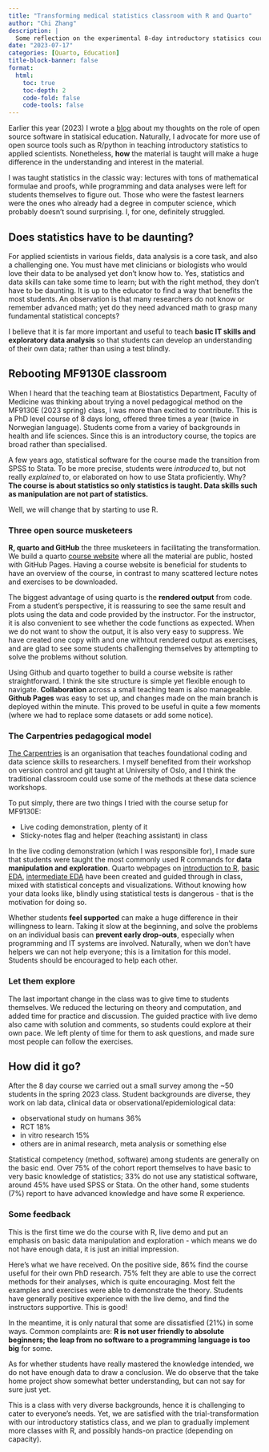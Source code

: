 ```yaml
---
title: "Transforming medical statistics classroom with R and Quarto"
author: "Chi Zhang"
description: |
  Some reflection on the experimental 8-day introductory statisics course with *new* teaching methods. Visit the course website [here](https://ocbe-uio.github.io/teaching_mf9130e/).
date: "2023-07-17"
categories: [Quarto, Education]
title-block-banner: false
format: 
  html:
    toc: true
    toc-depth: 2
    code-fold: false
    code-tools: false
---
```


Earlier this year (2023) I wrote a [blog](https://chizapoth.github.io/blog/blog_20230112_roche_opensource/) about my thoughts on the role of open source software in statisical education. Naturally, I advocate for more use of open source tools such as R/python in teaching introductory statistics to applied scientists. Nonetheless, **how** the material is taught will make a huge difference in the understanding and interest in the material.

I was taught statistics in the classic way: lectures with tons of mathematical formulae and proofs, while programming and data analyses were left for students themselves to figure out. Those who were the fastest learners were the ones who already had a degree in computer science, which probably doesn't sound surprising. I, for one, definitely struggled.


## Does statistics have to be daunting?

For applied scientists in various fields, data analysis is a core task, and also a challenging one. You must have met clinicians or biologists who would love their data to be analysed yet don't know how to. Yes, statistics and data skills can take some time to learn; but with the right method, they don't have to be daunting. It is up to the educator to find a way that benefits the most students. An observation is that many researchers do not know or remember advanced math; yet do they need advanced math to grasp many fundamental statistical concepts? 

I believe that it is far more important and useful to teach **basic IT skills and exploratory data analysis** so that students can develop an understanding of their own data; rather than using a test blindly.  

## Rebooting MF9130E classroom

When I heard that the teaching team at Biostatistics Department, Faculty of Medicine was thinking about trying a novel pedagogical method on the MF9130E (2023 spring) class, I was more than excited to contribute. This is a PhD level course of 8 days long, offered three times a year (twice in Norwegian language). Students come from a variey of backgrounds in health and life sciences. Since this is an introductory course, the topics are broad rather than specialised.

A few years ago, statistical software for the course made the transition from SPSS to Stata. To be more precise, students were *introduced* to, but not really *explained* to, or elaborated on how to use Stata proficiently. Why? **The course is about statistics so only statistics is taught. Data skills such as manipulation are not part of statistics. **

Well, we will change that by starting to use R. 


### Three open source musketeers 

**R, quarto and GitHub** the three musketeers in facilitating the transformation. We build a quarto [course website](https://ocbe-uio.github.io/teaching_mf9130e/) where all the material are public, hosted with GitHub Pages. Having a course website is beneficial for students to have an overview of the course, in contrast to many scattered lecture notes and exercises to be downloaded. 

The biggest advantage of using quarto is the **rendered output** from code. From a student's perspective, it is reassuring to see the same result and plots using the data and code provided by the instructor. For the instructor, it is also convenient to see whether the code functions as expected. When we do not want to show the output, it is also very easy to suppress. We have created one copy with and one withtout rendered output as exercises, and are glad to see some students challenging themselves by attempting to solve the problems without solution.

Using Github and quarto together to build a course website is rather straightforward. I think the site structure is simple yet flexible enough to navigate. **Collaboration** across a small teaching team is also manageable. **Github Pages** was easy to set up, and changes made on the main branch is deployed within the minute. This proved to be useful in quite a few moments (where we had to replace some datasets or add some notice).


### The Carpentries pedagogical model

[The Carpentries](https://carpentries.org/index.html) is an organisation that teaches foundational coding and data science skills to researchers. I myself benefited from their workshop on version control and git taught at University of Oslo, and I think the traditional classroom could use some of the methods at these data science workshops. 

To put simply, there are two things I tried with the course setup for MF9130E:

* Live coding demonstration, plenty of it
* Sticky-notes flag and helper (teaching assistant) in class

In the live coding demonstration (which I was responsible for), I made sure that students were taught the most commonly used R commands for **data manipulation and exploration**. Quarto webpages on [introduction to R](https://ocbe-uio.github.io/teaching_mf9130e/lab/lab_intro_r.html), [basic EDA](https://ocbe-uio.github.io/teaching_mf9130e/lab/lab_eda_part1.html), [intermediate EDA](https://ocbe-uio.github.io/teaching_mf9130e/lab/lab_eda_part2.html) have been created and guided through in class, mixed with statistical concepts and visualizations. Without knowing how your data looks like, blindly using statistical tests is dangerous - that is the motivation for doing so. 

Whether students **feel supported** can make a huge difference in their willingness to learn. Taking it slow at the beginning, and solve the problems on an individual basis can **prevent early drop-outs**, especially when programming and IT systems are involved. Naturally, when we don't have helpers we can not help everyone; this is a limitation for this model. Students should be encouraged to help each other.


### Let them explore

The last important change in the class was to give time to students themselves. We reduced 
the lecturing on theory and computation, and added time for practice and discussion. The guided practice with live demo also came with solution and comments, so students could explore at their own pace. We left plenty of time for them to ask questions, and made sure most people can follow the exercises.


## How did it go?

After the 8 day course we carried out a small survey among the ~50 students in the spring 2023 class. Student backgrounds are diverse, they work on lab data, clinical data or observational/epidemiological data:

* observational study on humans 36%
* RCT 18%
* in vitro research 15%
* others are in animal research, meta analysis or something else

Statistical competency (method, software) among students are generally on the basic end. Over 75% of the cohort report themselves to have basic to very basic knowledge of statistics; 33% do not use any statistical software, around 45% have used SPSS or Stata. On the other hand, some students (7%) report to have advanced knowledge and have some R experience.

### Some feedback

This is the first time we do the course with R, live demo and put an emphasis on basic data manipulation and exploration - which means we do not have enough data, it is just an initial impression.

Here's what we have received. On the positive side, 86% find the course useful for their own PhD research. 75% felt they are able to use the correct methods for their analyses, which is quite encouraging. Most felt the examples and exercises were able to demonstrate the theory. Students have generally positive experience with the live demo, and find the instructors supportive. This is good!

In the meantime, it is only natural that some are dissatisfied (21%) in some ways. Common complaints are: **R is not user friendly to absolute beginners; the leap from no software to a programming language is too big** for some. 

As for whether students have really mastered the knowledge intended, we do not have enough data to draw a conclusion. We do observe that the take home project show somewhat better understanding, but can not say for sure just yet.

This is a class with very diverse backgrounds, hence it is challenging to cater to everyone's needs. Yet, we are satisfied with the trial-transformation with our introductory statistics class, and we plan to gradually implement more classes with R, and possibly hands-on practice (depending on capacity).



